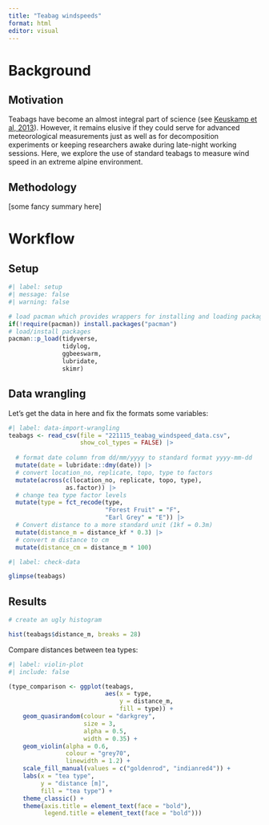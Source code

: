 ```yaml
---
title: "Teabag windspeeds"
format: html
editor: visual
---
```


# Background

## Motivation

Teabags have become an almost integral part of science (see [Keuskamp et al, 2013](https://besjournals.onlinelibrary.wiley.com/doi/10.1111/2041-210X.12097)). However, it remains elusive if they could serve for advanced meteorological measurements just as well as for decomposition experiments or keeping researchers awake during late-night working sessions. Here, we explore the use of standard teabags to measure wind speed in an extreme alpine environment.

## Methodology

\[some fancy summary here\]

# Workflow

## Setup

```r
#| label: setup
#| message: false
#| warning: false

# load pacman which provides wrappers for installing and loading packages
if(!require(pacman)) install.packages("pacman")
# load/install packages
pacman::p_load(tidyverse,
               tidylog,
               ggbeeswarm,
               lubridate,
               skimr)
```

## Data wrangling

Let's get the data in here and fix the formats some variables:

```r
#| label: data-import-wrangling
teabags <- read_csv(file = "221115_teabag_windspeed_data.csv",
                    show_col_types = FALSE) |> 
  
  # format date column from dd/mm/yyyy to standard format yyyy-mm-dd
  mutate(date = lubridate::dmy(date)) |> 
  # convert location_no, replicate, topo, type to factors
  mutate(across(c(location_no, replicate, topo, type),
                as.factor)) |> 
  # change tea type factor levels
  mutate(type = fct_recode(type,
                           "Forest Fruit" = "F",
                           "Earl Grey" = "E")) |> 
  # Convert distance to a more standard unit (1kf = 0.3m)
  mutate(distance_m = distance_kf * 0.3) |> 
  # convert m distance to cm
  mutate(distance_cm = distance_m * 100)

```

```r
#| label: check-data

glimpse(teabags)
```

## Results

```r
# create an ugly histogram

hist(teabags$distance_m, breaks = 28)

```

Compare distances between tea types:

```r
#| label: violin-plot
#| include: false

(type_comparison <- ggplot(teabags,
                           aes(x = type,
                               y = distance_m,
                               fill = type)) +
    geom_quasirandom(colour = "darkgrey",
                     size = 3,
                     alpha = 0.5,
                     width = 0.35) +
    geom_violin(alpha = 0.6,
                colour = "grey70",
                linewidth = 1.2) +
    scale_fill_manual(values = c("goldenrod", "indianred4")) +
    labs(x = "tea type",
         y = "distance [m]",
         fill = "tea type") +
    theme_classic() +
    theme(axis.title = element_text(face = "bold"),
          legend.title = element_text(face = "bold")))
```
